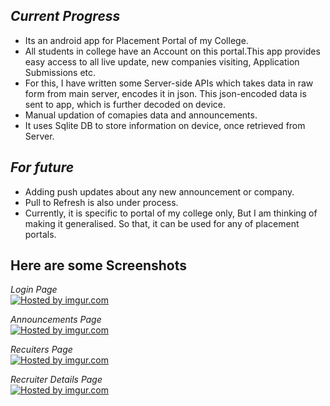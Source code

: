 ==''Current Progress''==
*Its an android app for Placement Portal of my College.
*All students in college have an Account on this portal.This app provides easy access to all live update, new companies visiting, Application Submissions etc.
*For this, I have written some Server-side APIs which takes data in raw form from main server, encodes it in json. This json-encoded data is sent to app, which is further decoded on device.
*Manual updation of comapies data and announcements.
*It uses Sqlite DB to store information on device, once retrieved from Server.

==''For future''==
* Adding push updates about any new announcement or company.
* Pull to Refresh is also under process.
* Currently, it is specific to portal of my college only, But I am thinking of making it generalised. So that, it can be used for any of placement portals.


=='''Here are some Screenshots'''==


''Login Page''
</br>
<a href="http://imgur.com/sNL9V"><img src="http://i.imgur.com/sNL9V.png" title="Hosted by imgur.com" /></a>

''Announcements Page''
</br>
<a href="http://imgur.com/s7Fu6"><img src="http://i.imgur.com/s7Fu6.png" title="Hosted by imgur.com" /></a>

''Recuiters Page''
</br>
<a href="http://imgur.com/ZLvcM"><img src="http://i.imgur.com/ZLvcM.png" title="Hosted by imgur.com" /></a>

''Recruiter Details Page''
</br>
<a href="http://imgur.com/aPgzf"><img src="http://i.imgur.com/aPgzf.png" title="Hosted by imgur.com" /></a>

